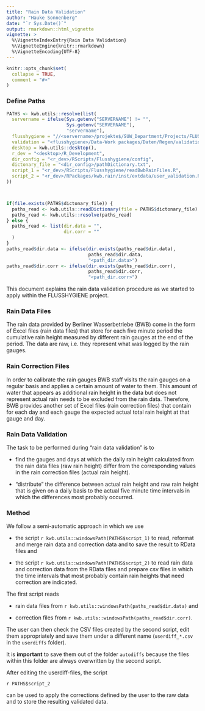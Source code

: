 ```yaml
---
title: "Rain Data Validation"
author: "Hauke Sonnenberg"
date: "`r Sys.Date()`"
output: rmarkdown::html_vignette
vignette: >
  %\VignetteIndexEntry{Rain Data Validation}
  %\VignetteEngine{knitr::rmarkdown}
  %\VignetteEncoding{UTF-8}
---
```


```r

knitr::opts_chunk$set(
  collapse = TRUE,
  comment = "#>"
)
```

### Define Paths

```r

PATHS <- kwb.utils::resolve(list(
  servername = ifelse(Sys.getenv("SERVERNAME") != "",
                      Sys.getenv("SERVERNAME"),
                      "servername"),
  flusshygiene = "//<servername>/projekte$/SUW_Department/Projects/FLUSSHYGIENE",
  validation = "<flusshygiene>/Data-Work packages/Daten/Regen/validation",
  desktop = kwb.utils::desktop(),
  r_dev = "<desktop>/R_Development",
  dir_config = "<r_dev>/RScripts/Flusshygiene/config",
  dictonary_file = "<dir_config>/pathDictionary.txt",
  script_1 = "<r_dev>/RScripts/Flusshygiene/readBwbRainFiles.R",
  script_2 = "<r_dev>/RPackages/kwb.rain/inst/extdata/user_validation.R"
))



if(file.exists(PATHS$dictonary_file)) {
  paths_read <- kwb.utils::readDictionary(file = PATHS$dictonary_file)
  paths_read <- kwb.utils::resolve(paths_read)
} else {
  paths_read <- list(dir.data = "", 
                     dir.corr = ""
  )  
}
paths_read$dir.data <- ifelse(dir.exists(paths_read$dir.data),
                              paths_read$dir.data, 
                              "<path_dir.data>")
paths_read$dir.corr <- ifelse(dir.exists(paths_read$dir.corr),
                              paths_read$dir.corr, 
                              "<path_dir.corr>")
```

This document explains the rain data validation procedure as we started to apply 
within the FLUSSHYGIENE project.

### Rain Data Files

The rain data provided by Berliner Wasserbetriebe (BWB) come in the form of 
Excel files (rain data files) that store for each five minute period the 
cumulative rain height measured by different rain gauges at the end of the 
period. The data are raw, i.e. they represent what was logged by the rain 
gauges. 

### Rain Correction Files

In order to calibrate the rain gauges BWB staff visits the rain gauges on a 
regular basis and applies a certain amount of water to them. This amount of 
water that appears as additional rain height in the data but does not represent 
actual rain needs to be excluded from the rain data. Therefore, BWB provides 
another set of Excel files (rain correction files) that contain for each day and 
each gauge the expected actual total rain height at that gauge and day.

### Rain Data Validation

The task to be performed during "rain data validation" is to 

- find the gauges and days at which the daily rain height calculated from the
rain data files (raw rain height) differ from the corresponding values in the 
rain correction files (actual rain height).

- "distribute" the difference between actual rain height and raw rain height 
that is given on a daily basis to the actual five minute time intervals in 
which the differences most probably occurred.

### Method

We follow a semi-automatic approach in which we use 


- the script ``r kwb.utils::windowsPath(PATHS$script_1)`` to read, reformat and merge rain 
data and correction data and to save the result to RData files and

- the script ``r kwb.utils::windowsPath(PATHS$script_2)`` to read rain data and correction 
data from the RData files and prepare csv files in which the time intervals 
that most probably contain rain heights that need correction are indicated. 

The first script reads 

- rain data files from ``r kwb.utils::windowsPath(paths_read$dir.data)`` and 

- correction files from ``r kwb.utils::windowsPath(paths_read$dir.corr)``.

The user can then check the CSV files created by the second script, edit them 
appropriately and save them under a different name (`userdiff_*.csv` in the
`userdiffs` folder). 

It is **important** to save them out of the folder `autodiffs` because the files 
within this folder are always overwritten by the second script.

After editing the userdiff-files, the script

``r PATHS$script_2``

can be used to apply the corrections defined by the user to the raw data and to 
store the resulting validated data.
